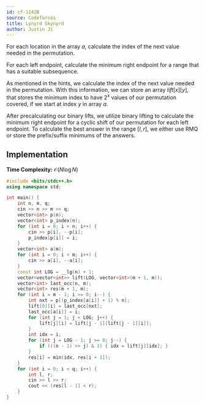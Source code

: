 ```yaml
---
id: cf-1142B
source: Codeforces
title: Lynyrd Skynyrd
author: Justin Ji
---
```


<Spoiler title = "Hint 1">

For each location in the array $a$, calculate the index of the next value 
needed in the permutation.

</Spoiler>

<Spoiler title = "Hint 2">

For each left endpoint, calculate the minimum right endpoint for a range that 
has a suitable subsequence.

</Spoiler>

<Spoiler title = "Explanation">

As mentioned in the hints, we calculate the index of the next value needed in 
the permutation. With this information, we can store an array $lift[x][y]$,
that stores the minimum index to have $2^{x}$ values of our permutation covered,
if we start at index $y$ in array $a$.

After precalculating our binary lifts, we utilize binary lifting to calculate 
the minimum right endpoint for a cyclic shift of our permutation for each left
endpoint. To calculate the best answer in the range $[l, r]$, we either use 
RMQ or store the prefix/suffix minimums of the answers.

## Implementation

**Time Complexity:** $\mathcal{O}(N\log{N})$

<LanguageSection>
<CPPSection>

```cpp
#include <bits/stdc++.h>
using namespace std;

int main() {
    int n, m, q;
    cin >> n >> m >> q;
    vector<int> p(n);
    vector<int> p_index(n);
    for (int i = 0; i < n; i++) {
        cin >> p[i], --p[i];
        p_index[p[i]] = i;
    }
    vector<int> a(m);
    for (int i = 0; i < m; i++) {
        cin >> a[i], --a[i];
    }
    const int LOG = __lg(n) + 1;
    vector<vector<int>> lift(LOG, vector<int>(m + 1, m));
    vector<int> last_occ(n, m);
    vector<int> res(m + 1, m);
    for (int i = m - 1; i >= 0; i--) {
        int nxt = p[(p_index[a[i]] + 1) % n];
        lift[0][i] = last_occ[nxt];
        last_occ[a[i]] = i;
        for (int j = 1; j < LOG; j++) {
            lift[j][i] = lift[j - 1][lift[j - 1][i]];
        }
        int idx = i;
        for (int j = LOG - 1; j >= 0; j--) {
            if (((n - 1) >> j) & 1) { idx = lift[j][idx]; }
        }
        res[i] = min(idx, res[i + 1]);
    }
    for (int i = 0; i < q; i++) {
        int l, r; 
        cin >> l >> r;
        cout << (res[l - 1] < r);
    }
}
```

</CPPSection>
</LanguageSection>

</Spoiler>